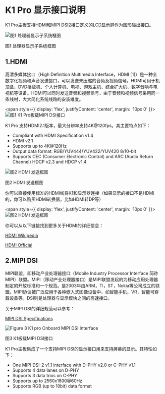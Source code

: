 # K1 Pro 显示接口说明

K1 Pro主板支持HDMI和MIPI DSI2接口定义的LCD显示屏作为图形输出接口。

![图1 处理器显示子系统框图](/img/k1/hardware/display-interface/display_framework.png)
<div style={{textAlign: 'center'}}>图1 处理器显示子系统框图</div>


## 1.HDMI

高清多媒体接口（High Definition Multimedia Interface，HDMI [1]）是一种全数字化视频和声音发送接口，可以发送未压缩的音频及视频信号。HDMI可用于机顶盒、DVD播放机、个人计算机、电视、游戏主机、综合扩大机、数字音响与电视机等设备。HDMI可以同时发送音频和视频信号，由于音频和视频信号采用同一条线材，大大简化系统线路的安装难度。


<span style={{ 
  display: 'flex', 
  justifyContent: 'center',
  margin: '10px 0'
}}>
![图1 K1 Pro板载MIPI DSI接口](/img/k1pro/hardware/k1pro_hdmi.png)
</span>

K1 Pro 支持HDMI2.1版本，最大分辨率支持4K@120fps。其主要特点如下：
- Compliant with HDMI Specification v1.4
- HDMI v2.1
- Supports up to 4K@120Hz
- Output data format: RGB/YUV444/YUV422/YUV420 8/10-bit
- Supports CEC (Consumer Electronic Control) and ARC (Audio Return Channel)
HDCP v2.3 and HDCP v1.4

![图2 HDMI 发送框图](/img/k1/hardware/display-interface/hdmi_send_framework.png)
<div style={{textAlign: 'center'}}>图2 HDMI 发送框图</div>

你可以直接使用标准的HDMI线将K1和显示器连接（如果显示的接口不是HDMI的，你可以购买HDMI转换器，比如HDMI转DP等）


<span style={{ 
  display: 'flex', 
  justifyContent: 'center',
  margin: '10px 0'
}}>
![图2 HDMI 发送框图](/img/k1/hardware/display-interface/hdmi_demo.png)
</span>

你可以从以下链接找到更多关于HDMI的详细信息：

[HDMI Wikipedia](https://en.wikipedia.org/wiki/HDMI)

[HDMI Official](https://www.hdmi.org/)

## 2.MIPI DSI

MIPI联盟，即移动产业处理器接口（Mobile Industry Processor Interface 简称MIPI）联盟。MIPI（移动产业处理器接口）是MIPI联盟发起的为移动应用处理器制定的开放标准和一个规范。是2003年由ARM，TI，ST，Nokia等公司成立的联盟。MIPI协议被广泛应用于各种嵌入式图像设备中，如智能手机，VR，智能可穿戴设备等。DSI则是处理器与显示模块之间的高速接口。

关于MIPI DSI的详细规范可以参考：

[MIPI DSI Specifications](https://www.mipi.org/specifications/dsi)


![Figure 3 K1 pro Onboard MIPI DSI Interface](/img/k1pro/hardware/mip_ldc.png)
<div style={{textAlign: 'center'}}>图3 K1板载MIPI DSI接口</div>


K1 Pro主板集成了一个支持MIPI DSI的显示接口用来支持屏幕的显示。其特性如下：

- One MIPI DSI-2 v1.1 interface with D-PHY v2.0 or C-PHY v1.1
- Supports 4 data lanes on D-PHY
- Supports 3 data trios on C-PHY
- Supports up to 2560x1600@60Hz
- Supports RGB (up to 10bit) data format

